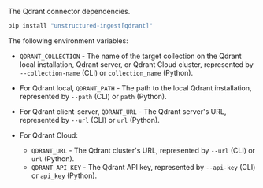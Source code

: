 The Qdrant connector dependencies.

```bash
pip install "unstructured-ingest[qdrant]"
```


<AdditionalIngestDependencies />

The following environment variables:

- `QDRANT_COLLECTION` - The name of the target collection on the Qdrant local installation, 
  Qdrant server, or Qdrant Cloud cluster, represented by `--collection-name` (CLI) or `collection_name` (Python).
- For Qdrant local, `QDRANT_PATH` - The path to the local Qdrant installation, represented by `--path` (CLI) or `path` (Python).
- For Qdrant client-server, `QDRANT_URL` - The Qdrant server's URL, represented by `--url` (CLI) or `url` (Python).
- For Qdrant Cloud:

  - `QDRANT_URL` - The Qdrant cluster's URL, represented by `--url` (CLI) or `url` (Python).
  - `QDRANT_API_KEY` - The Qdrant API key, represented by `--api-key` (CLI) or `api_key` (Python).
